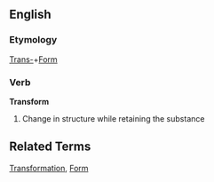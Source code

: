 ==English==
===Etymology===
[[Trans-]]+[[Form]]
===Verb===
'''Transform'''
# Change in structure while retaining the substance
==Related Terms==
[[Transformation]], [[Form]]